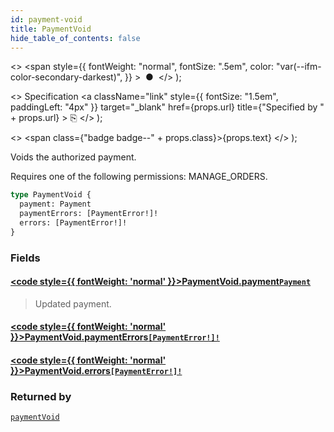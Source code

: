 ```yaml
---
id: payment-void
title: PaymentVoid
hide_table_of_contents: false
---
```


  <>
    <span
      style={{
        fontWeight: "normal",
        fontSize: ".5em",
        color: "var(--ifm-color-secondary-darkest)",
      }}
    >
      &nbsp;●&nbsp;
    </span>
  </>
);

  <>
    Specification
    <a
      className="link"
      style={{ fontSize: "1.5em", paddingLeft: "4px" }}
      target="\_blank"
      href={props.url}
      title={"Specified by " + props.url}
    >
      ⎘
    </a>
  </>
);

  <>
    <span class={"badge badge--" + props.class}>{props.text}</span>
  </>
);

Voids the authorized payment.

Requires one of the following permissions: MANAGE_ORDERS.

```graphql
type PaymentVoid {
  payment: Payment
  paymentErrors: [PaymentError!]!
  errors: [PaymentError!]!
}
```

### Fields

#### [<code style={{ fontWeight: 'normal' }}>PaymentVoid.<b>payment</b></code>](#)<Bullet />[`Payment`](../../api-reference/objects/payment) <Badge class="secondary" text="object"/>

> Updated payment.

#### [<code style={{ fontWeight: 'normal' }}>PaymentVoid.<b>paymentErrors</b></code>](#)<Bullet />[`[PaymentError!]!`](../../api-reference/objects/payment-error) <Badge class="secondary" text="non-null"/> <Badge class="secondary" text="object"/>

>

#### [<code style={{ fontWeight: 'normal' }}>PaymentVoid.<b>errors</b></code>](#)<Bullet />[`[PaymentError!]!`](../../api-reference/objects/payment-error) <Badge class="secondary" text="non-null"/> <Badge class="secondary" text="object"/>

>

### Returned by

[`paymentVoid`](../../api-reference/mutations/payment-void) <Badge class="secondary" text="mutation"/>

